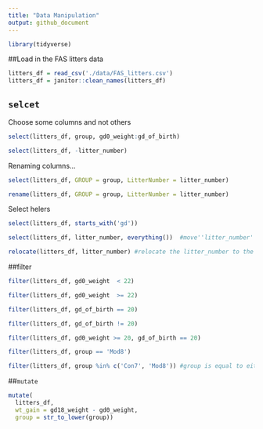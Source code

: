 ```yaml
---
title: "Data Manipulation"
output: github_document
---
```


```r
library(tidyverse)

```

##Load in the FAS litters data

```r
litters_df = read_csv('./data/FAS_litters.csv')
litters_df = janitor::clean_names(litters_df)
```

## `selcet`
Choose some columns and not others

```r
select(litters_df, group, gd0_weight:gd_of_birth)
```

```r
select(litters_df, -litter_number)
```

Renaming columns...
```r
select(litters_df, GROUP = group, LitterNumber = litter_number)
```

```r
rename(litters_df, GROUP = group, LitterNumber = litter_number)
```

Select helers

```r
select(litters_df, starts_with('gd'))
```

```r
select(litters_df, litter_number, everything())  #move''litter_number' to the begining and keep everything else
```

```r
relocate(litters_df, litter_number) #relocate the litter_number to the begining
```

##filter
```r
filter(litters_df, gd0_weight  < 22)
```

```r
filter(litters_df, gd0_weight  >= 22)
```

```r
filter(litters_df, gd_of_birth == 20)
```

```r
filter(litters_df, gd_of_birth != 20)
```

```r
filter(litters_df, gd0_weight >= 20, gd_of_birth == 20)

```

```r
filter(litters_df, group == 'Mod8')
```

```r
filter(litters_df, group %in% c('Con7', 'Mod8')) #group is equal to either Con7 or Mod8
```

##`mutate`

```r
mutate(
  litters_df, 
  wt_gain = gd18_weight - gd0_weight,
  group = str_to_lower(group))
```



